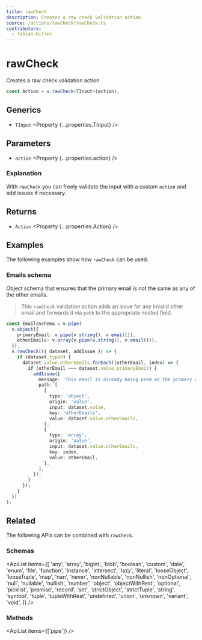 ```yaml
---
title: rawCheck
description: Creates a raw check validation action.
source: /actions/rawCheck/rawCheck.ts
contributors:
  - fabian-hiller
---
```



# rawCheck

Creates a raw check validation action.

```ts
const Action = v.rawCheck<TInput>(action);
```

## Generics

- `TInput` <Property {...properties.TInput} />

## Parameters

- `action` <Property {...properties.action} />

### Explanation

With `rawCheck` you can freely validate the input with a custom `action` and add issues if necessary.

## Returns

- `Action` <Property {...properties.Action} />

## Examples

The following examples show how `rawCheck` can be used.

### Emails schema

Object schema that ensures that the primary email is not the same as any of the other emails.

> This `rawCheck` validation action adds an issue for any invalid other email and forwards it via `path` to the appropriate nested field.

```ts
const EmailsSchema = v.pipe(
  v.object({
    primaryEmail: v.pipe(v.string(), v.email()),
    otherEmails: v.array(v.pipe(v.string(), v.email())),
  }),
  v.rawCheck(({ dataset, addIssue }) => {
    if (dataset.typed) {
      dataset.value.otherEmails.forEach((otherEmail, index) => {
        if (otherEmail === dataset.value.primaryEmail) {
          addIssue({
            message: 'This email is already being used as the primary email.',
            path: [
              {
                type: 'object',
                origin: 'value',
                input: dataset.value,
                key: 'otherEmails',
                value: dataset.value.otherEmails,
              },
              {
                type: 'array',
                origin: 'value',
                input: dataset.value.otherEmails,
                key: index,
                value: otherEmail,
              },
            ],
          });
        }
      });
    }
  })
);
```

## Related

The following APIs can be combined with `rawCheck`.

### Schemas

<ApiList
  items={[
    'any',
    'array',
    'bigint',
    'blob',
    'boolean',
    'custom',
    'date',
    'enum',
    'file',
    'function',
    'instance',
    'intersect',
    'lazy',
    'literal',
    'looseObject',
    'looseTuple',
    'map',
    'nan',
    'never',
    'nonNullable',
    'nonNullish',
    'nonOptional',
    'null',
    'nullable',
    'nullish',
    'number',
    'object',
    'objectWithRest',
    'optional',
    'picklist',
    'promise',
    'record',
    'set',
    'strictObject',
    'strictTuple',
    'string',
    'symbol',
    'tuple',
    'tupleWithRest',
    'undefined',
    'union',
    'unknown',
    'variant',
    'void',
  ]}
/>

### Methods

<ApiList items={['pipe']} />
